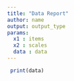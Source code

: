 ```yaml
---
title: "Data Report"
author: name 
output: output_type
params:
  x1 : items
  x2 : scales
  data : data
---
```



``` r
 print(data)
```
